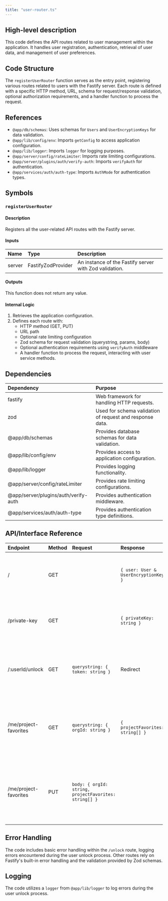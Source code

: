 ```yaml
---
title: "user-router.ts"
---
```


## High-level description
This code defines the API routes related to user management within the application. It handles user registration, authentication, retrieval of user data, and management of user preferences.

## Code Structure
The `registerUserRouter` function serves as the entry point, registering various routes related to users with the Fastify server. Each route is defined with a specific HTTP method, URL, schema for request/response validation, optional authorization requirements, and a handler function to process the request.

## References
- `@app/db/schemas`: Uses schemas for `Users` and `UserEncryptionKeys` for data validation.
- `@app/lib/config/env`: Imports `getConfig` to access application configuration.
- `@app/lib/logger`: Imports `logger` for logging purposes.
- `@app/server/config/rateLimiter`: Imports rate limiting configurations.
- `@app/server/plugins/auth/verify-auth`: Imports `verifyAuth` for authentication.
- `@app/services/auth/auth-type`: Imports `AuthMode` for authentication types.

## Symbols
### `registerUserRouter`
#### Description
Registers all the user-related API routes with the Fastify server.

#### Inputs
| Name | Type | Description |
|:-----|:-----|:------------|
| server | FastifyZodProvider | An instance of the Fastify server with Zod validation. |

#### Outputs
This function does not return any value.

#### Internal Logic
1. Retrieves the application configuration.
2. Defines each route with:
    - HTTP method (GET, PUT)
    - URL path
    - Optional rate limiting configuration
    - Zod schema for request validation (querystring, params, body)
    - Optional authentication requirements using `verifyAuth` middleware
    - A handler function to process the request, interacting with user service methods.

## Dependencies
| Dependency | Purpose |
|:-----------|:--------|
| fastify | Web framework for handling HTTP requests. |
| zod | Used for schema validation of request and response data. |
| @app/db/schemas | Provides database schemas for data validation. |
| @app/lib/config/env | Provides access to application configuration. |
| @app/lib/logger | Provides logging functionality. |
| @app/server/config/rateLimiter | Provides rate limiting configurations. |
| @app/server/plugins/auth/verify-auth | Provides authentication middleware. |
| @app/services/auth/auth-type | Provides authentication type definitions. |

## API/Interface Reference
| Endpoint | Method | Request | Response | Description |
|:---------|:-------|:--------|:---------|:------------|
| / | GET |  | `{ user: User & UserEncryptionKeys }` | Retrieves the currently authenticated user's information. Requires JWT authentication. |
| /private-key | GET |  | `{ privateKey: string }` | Retrieves the private key of the authenticated user. Requires JWT authentication. |
| /:userId/unlock | GET | `querystring: { token: string }` | Redirect | Unlocks a user account using a provided token. Redirects to the login page upon success. |
| /me/project-favorites | GET | `querystring: { orgId: string }` | `{ projectFavorites: string[] }` | Retrieves the project favorites of the authenticated user for a specific organization. Requires JWT authentication. |
| /me/project-favorites | PUT | `body: { orgId: string, projectFavorites: string[] }` |  | Updates the project favorites of the authenticated user for a specific organization. Requires JWT authentication. |

## Error Handling
The code includes basic error handling within the `/unlock` route, logging errors encountered during the user unlock process. Other routes rely on Fastify's built-in error handling and the validation provided by Zod schemas.

## Logging
The code utilizes a `logger` from `@app/lib/logger` to log errors during the user unlock process.
